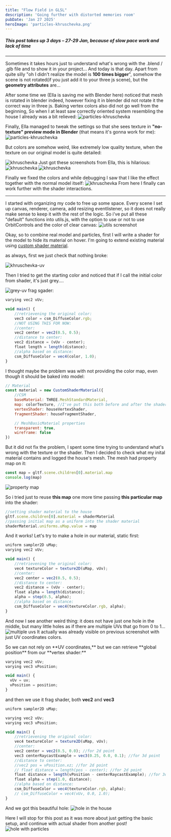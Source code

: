 ```yaml
---
title: "Flow Field in GLSL"
description: 'Going further with distorted memories room'
pubDate: 'Jan 27 2025'
heroImage: 'particles-khruschevka.png'
---
```


 

##### *This post takes up 3 days – 27-29 Jan, because of slow pace work and lack of time*
---

Sometimes it takes hours just to understand what's wrong with the .blend / .glb file and to show it in your project...
And today is that day. Apart from quite silly "oh I didn't realize the model is **100 times bigger**", somehow the scene is not rotated(if you just add it to your three js scene), but the **geometry attributes** are...


After some time we (Ella is saving me with Blender here) noticed that mesh is rotated in blender indeed, however fixing it in blender did not rotate it the correct way in three js. Baking vertex colors also did not go well from the beginning,
So when I at least saw correctly oriented system resembling the house I already was a bit relieved:
![particles-khruschevka](/shaders-research-blog/images/particles-khruschevka.png)

Finally, Ella managed to tweak the settings so that she sees texture in **"no-texture" preview mode in Blender** (that means it's gonna work for me):
![particles-khruschevka](/shaders-research-blog/images/particles-khruschevka-2.png)

But colors are somehow weird, like extremely low quality texture, when the texture on our original model is quite detailed:

![khruschevka](/shaders-research-blog/images/khruschevka-model.png)
Just got these screenshots from Ella, this is hilarious:
![khruschevka](/shaders-research-blog/images/original-texture.png)
![khruschevka](/shaders-research-blog/images/ugly-texture.png)

Finally we fixed the colors and while debugging I saw that I like the effect together with the normal model itself:
![khruschevka](/shaders-research-blog/images/khruschevka-flow-field.png)
From here I finally can work further with the shader interactions.

---

I started with organizing my code to free up some space.
Every scene I set up canvas, renderer, camera, add resizing eventlistener, so it does not really make sense to keep it with the rest of the logic.
So i've put all these "default" functions into utils.js, with the option to use or not to use OrbitControls and the color of clear canvas:
![utils screenshot](/shaders-research-blog/images/utils-js.png)

Okay, so to combine real model and particles, first I will write a shader for the model to hide its material on hover.
I'm going to extend existing material using [custom shader material](https://www.npmjs.com/package/three-custom-shader-material).

as always, first we just check that nothing broke:

![khruschevka-uv](/shaders-research-blog/images/khruschevka-uv.png)

Then I tried to get the starting color and noticed that if I call the initial color from shader, it's just grey....

![grey-uv](/shaders-research-blog/images/grey-uv.png)
frag sgader:
```javascript
varying vec2 vUv;

void main() {
    //retrievening the original color:
    vec3 color = csm_DiffuseColor.rgb;
    //NOT USING THIS FOR NOW:
    //center:
    vec2 center = vec2(0.5, 0.5);
    //distance to center:
    vec2 distance = (vUv - center);
    float length = length(distance);
    //alpha based on distance:
    csm_DiffuseColor = vec4(color, 1.0);
}

```

I thought maybe the problem was with not providing the color map, even though it should be baked into model:
```javascript
// Material
const material = new CustomShaderMaterial({
    //CSM
    baseMaterial: THREE.MeshStandardMaterial,
    map: colorTexture, //I've put this both before and after the shaders to compare
    vertexShader: houseVertexShader,
    fragmentShader: houseFragmentShader,

    // MeshBasicMaterial properties
    transparent: true,
    wireframe: false
})
```
But it did not fix the problem, I spent some time trying to understand what's wrong with the texture or the shader.
Then I decided to check what my inital material contains and logged the house's mesh. The mesh had property map on it:
```javascript
const map = gltf.scene.children[0].material.map
console.log(map)
```
![property map](/shaders-research-blog/images/property-map.png)

So i tried just to reuse **this map** one more time passing **this particular map** into the shader:
```javascript
//setting shader material to the house
gltf.scene.children[0].material = shaderMaterial
//passing initial map as a uniform into the shader material
shaderMaterial.uniforms.uMap.value = map
```
And it works!
Let's try to make a hole in our material, static first:
```javascript
uniform sampler2D uMap;
varying vec2 vUv;

void main() {
    //retrievening the original color:
    vec4 textureColor = texture2D(uMap, vUv);
    //center:
    vec2 center = vec2(0.5, 0.5);
    //distance to center:
    vec2 distance = (vUv - center);
    float alpha = length(distance);
    alpha = step(0.5, alpha);
    //alpha based on distance:
    csm_DiffuseColor = vec4(textureColor.rgb, alpha);
}
```
And now I see another weird thing: it does not have just one hole in the middle, but many little holes as if there are multiple UVs that go from 0 to 1...
![multiple uvs](/shaders-research-blog/images/many-uvs.png)
It actually was already visible on previous screenshot with just UV coordinates colors.

<Takeaway>
So we can not rely on **UV coordinates,** but we can retrieve **global position** from our **vertex shader:**
</Takeaway>

```javascript
varying vec2 vUv;
varying vec3 vPosition;

void main() {
  vUv = uv;
  vPosition = position;
}
```

and then we use it frag shader, both **vec2** and **vec3**
```javascript
uniform sampler2D uMap;

varying vec2 vUv;
varying vec3 vPosition;

void main() {
    //retrievening the original color:
    vec4 textureColor = texture2D(uMap, vUv);
    //center:
    vec2 center = vec2(0.5, 0.0); //for 2d point
    vec3 centerRaycastExample = vec3(0.25, 0.0, 0.1); //for 3d point
    //distance to center:
    //vec2 pos = vPosition.xz; //for 2d point
    // float distance = length(pos - center); //for 2d point
    float distance = length(vPosition - centerRaycastExample); //for 3d point
    float alpha = step(1.0, distance);
    //alpha based on distance:
    csm_DiffuseColor = vec4(textureColor.rgb, alpha);
    // csm_DiffuseColor = vec4(vUv, 0.0, 1.0);
}

```
And we got this beautiful hole:
![hole in the house](/shaders-research-blog/images/hole-in-the-house.png)

Here I will stop for this post as it was more about just getting the basic setup, and continue with actual shader from another post!
![hole with particles](/shaders-research-blog/images/particles-hole.png)